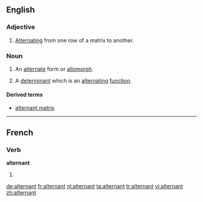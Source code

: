 ==English==

===Adjective===
{{en-adj|-}}

# [[alternate|Alternating]] from one row of a matrix to another.

===Noun===
{{en-noun}}

# {{linguistics}} An [[alternate]] form or [[allomorph]].
# {{mathematics}} A [[determinant]] which is an [[alternating]] [[function]].

====Derived terms====
* [[alternant matrix]]

----

==French==

===Verb===
'''alternant'''

# {{present participle of|[[alterner#French|alterner]]|lang=French}}

[[de:alternant]]
[[fr:alternant]]
[[nl:alternant]]
[[ta:alternant]]
[[tr:alternant]]
[[vi:alternant]]
[[zh:alternant]]